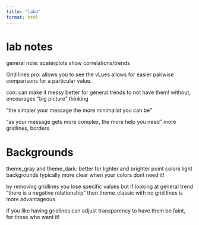 ```yaml
---
title: "lab4"
format: html
---
```


# lab notes

general note: scaterplots show correlations/trends

Grid lines
pro: allows you to see the vLues
allows for easier pairwise comparisons for a particular value. 

con: can make it messy
better for general trends to not have them!
without, encourages "big picture" thinking

"the simpler your message the more minimalist you can be"

"as your message gets more complex, the more help you need" more gridlines, borders

# Backgrounds

theme_gray and theme_dark: better for lighter and brighter point colors
light backgrounds typically more clear when your colors dont need it!

by removing gridlines you lose specific values
but if looking at general trend "there is a negative relationship" then theme_classic with no grid lines is more advantageous

If you like having gridlines can adjust transparency to have them be faint, for those who want it!